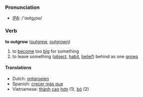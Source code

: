 === Pronunciation ===
*[[w:IPA|IPA]]: /'ɑʊtgɻɔʊ/

=== Verb ===
'''to outgrow''' ([[outgrew]], [[outgrown]])

# to [[become]] too [[big]] for something
# to leave something ([[object]], [[habit]], [[belief]]) behind as one [[grows]]

==== Translations ====
*Dutch: [[ontgroeien]]
*Spanish: [[crecer más que]]
*Vietnamese: [[thành#Vietnamese|thành]] [[cao#Vietnamese|cao]] [[hơn]] (1), [[bỏ]] (2)